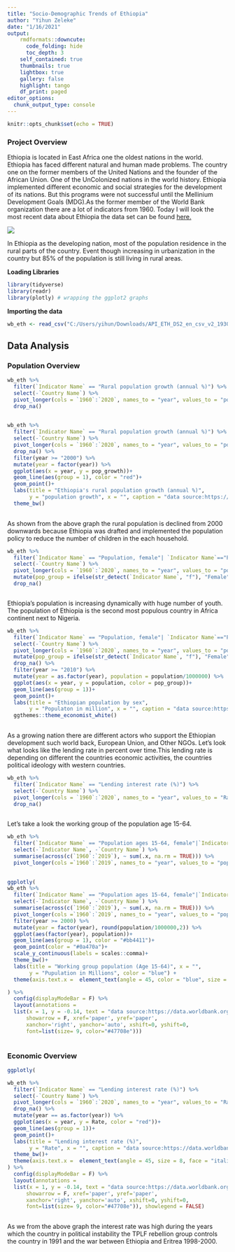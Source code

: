 ```yaml
---
title: "Socio-Demographic Trends of Ethiopia"
author: "Yihun Zeleke"
date: "1/16/2021"
output: 
    rmdformats::downcute:
      code_folding: hide
      toc_depth: 3
    self_contained: true
    thumbnails: true
    lightbox: true
    gallery: false
    highlight: tango
    df_print: paged
editor_options: 
  chunk_output_type: console
---
```


```r
knitr::opts_chunk$set(echo = TRUE)
```

### Project Overview

<p> Ethiopia is located in East Africa one the oldest nations in the world. Ethiopia has faced different natural and human made problems. The country one on the former members of the United Nations and the founder of the African Union. One of the UnColonized nations in the world history. Ethiopia implemented different economic and social strategies for the development of its nations. But this programs were not successful until the Mellinium Development Goals (MDG).As the former member of the World Bank organization there are a lot of indicators from 1960. Today I will look the most recent data about Ethiopia the data set can be found [here.](https://api.worldbank.org/v2/en/country/ETH?downloadformat=csv)</p>
![](https://julietetelandresen.com/wp-content/uploads/2018/06/5957855129_64facef1d9_o-1.jpg)

<p>In Ethiopia as the developing nation, most of the population residence in the rural parts of the country. Event though increasing in urbanization in the country but 85% of the population is still living in rural areas. </p>

**Loading Libraries**
```r
library(tidyverse)
library(readr)
library(plotly) # wrapping the ggplot2 graphs
```
**Importing the data**
```r
wb_eth <- read_csv("C:/Users/yihun/Downloads/API_ETH_DS2_en_csv_v2_1930073/wb_eth.csv")
```

## Data Analysis 
### Population Overview
```r
wb_eth %>% 
  filter(`Indicator Name` == "Rural population growth (annual %)") %>% 
  select(-`Country Name`) %>% 
  pivot_longer(cols = `1960`:`2020`, names_to = "year", values_to = "pop_growth") %>% 
  drop_na()
  
```
```r
wb_eth %>% 
  filter(`Indicator Name` == "Rural population growth (annual %)") %>% 
  select(-`Country Name`) %>% 
  pivot_longer(cols = `1960`:`2020`, names_to = "year", values_to = "pop_growth") %>% 
  drop_na() %>% 
  filter(year >= "2000") %>% 
  mutate(year = factor(year)) %>% 
  ggplot(aes(x = year, y = pop_growth))+
  geom_line(aes(group = 1), color = "red")+
  geom_point()+
  labs(title = "Ethiopia's rural population growth (annual %)",
       y = "population growth", x = "", caption = "data source:https://data.worldbank.org/country/Ethiopia")+
  theme_bw()
 
```
<p> As shown from the above graph the rural population is declined from 2000 downwards because Ethiopia was drafted and implemented the population policy to reduce the number of children in the each household.</p>




```r

wb_eth %>% 
  filter(`Indicator Name` == "Population, female"| `Indicator Name`=="Population, male") %>% 
  select(-`Country Name`) %>% 
  pivot_longer(cols = `1960`:`2020`, names_to = "year", values_to = "population") %>% 
  mutate(pop_group = ifelse(str_detect(`Indicator Name`, "f"), "Female", "Male")) %>% 
  drop_na()



```

<p> Ethiopia's population is increasing dynamically with huge number of youth. The population of Ethiopia is the second most populous country in Africa continent next to Nigeria.</p>

```r
wb_eth %>% 
  filter(`Indicator Name` == "Population, female"| `Indicator Name`=="Population, male") %>% 
  select(-`Country Name`) %>% 
  pivot_longer(cols = `1960`:`2020`, names_to = "year", values_to = "population") %>% 
  mutate(pop_group = ifelse(str_detect(`Indicator Name`, "f"), "Female", "Male")) %>% 
  drop_na() %>% 
  filter(year >= "2010") %>% 
  mutate(year = as.factor(year), population = population/1000000) %>% 
  ggplot(aes(x = year, y = population, color = pop_group))+
  geom_line(aes(group = 1))+
  geom_point()+
  labs(title = "Ethiopian population by sex",
       y = "Populaton in million", x = "", caption = "data source:https://data.worldbank.org/country/Ethiopia")+
  ggthemes::theme_economist_white()
  
```

<p> As a growing nation there are different actors who support the Ethiopian development such world back, European Union, and Other NGOs. Let's look what looks like the lending rate in percent over time.This lending rate is depending on different the countries economic activities, the countries political ideology with western countries. </p>
```r
wb_eth %>% 
  filter(`Indicator Name` == "Lending interest rate (%)") %>% 
  select(-`Country Name`) %>% 
  pivot_longer(cols = `1960`:`2020`, names_to = "year", values_to = "Rate") %>% 
  drop_na() 
  

```
Let's take a look the working group of the population age 15-64.
```r
wb_eth %>% 
  filter(`Indicator Name` == "Population ages 15-64, female"|`Indicator Name` == "Population ages 15-64, male") %>% 
  select(-`Indicator Name`, -`Country Name`) %>% 
  summarise(across(c(`1960`:`2019`), ~ sum(.x, na.rm = TRUE))) %>% 
  pivot_longer(cols =`1960`:`2019`, names_to = "year", values_to = "population")
  
```
```r
ggplotly(
wb_eth %>% 
  filter(`Indicator Name` == "Population ages 15-64, female"|`Indicator Name` == "Population ages 15-64, male") %>% 
  select(-`Indicator Name`, -`Country Name`) %>% 
  summarise(across(c(`1960`:`2019`), ~ sum(.x, na.rm = TRUE))) %>% 
  pivot_longer(cols =`1960`:`2019`, names_to = "year", values_to = "population") %>% 
  filter(year >= 2000) %>% 
  mutate(year = factor(year), round(population/1000000,2)) %>% 
  ggplot(aes(factor(year), population))+
  geom_line(aes(group = 1), color = "#bb4411")+
  geom_point(color = "#0a470a")+
  scale_y_continuous(labels = scales::comma)+
  theme_bw()+
  labs(title = "Working group population (Age 15-64)", x = "", 
       y = "Pupulation in Millions", color = "blue") +
  theme(axis.text.x =  element_text(angle = 45, color = "blue", size = 8, face = "italic")) 

) %>% 
  config(displayModeBar = F) %>% 
  layout(annotations = 
  list(x = 1, y = -0.14, text = "data source:https://data.worldbank.org/country/Ethiopia", 
      showarrow = F, xref='paper', yref='paper', 
      xanchor='right', yanchor='auto', xshift=0, yshift=0,
      font=list(size= 9, color="#47708e")))
  
```




### Economic Overview
```r
ggplotly(

wb_eth %>% 
  filter(`Indicator Name` == "Lending interest rate (%)") %>% 
  select(-`Country Name`) %>% 
  pivot_longer(cols = `1960`:`2020`, names_to = "year", values_to = "Rate") %>% 
  drop_na() %>% 
  mutate(year == as.factor(year)) %>% 
  ggplot(aes(x = year, y = Rate, color = "red"))+
  geom_line(aes(group = 1))+
  geom_point()+
  labs(title = "Lending interest rate (%)",
       y = "Rate", x = "", caption = "data source:https://data.worldbank.org/country/Ethiopia")+
  theme_bw()+
  theme(axis.text.x =  element_text(angle = 45, size = 8, face = "italic")), tooltip = c('year', 'Rate')
) %>% 
  config(displayModeBar = F) %>% 
  layout(annotations = 
  list(x = 1, y = -0.14, text = "data source:https://data.worldbank.org/country/Ethiopia", 
      showarrow = F, xref='paper', yref='paper', 
      xanchor='right', yanchor='auto', xshift=0, yshift=0,
      font=list(size= 9, color="#47708e")), showlegend = FALSE)
  
```

<p> As we from the above graph the interest rate was high during the years which the country in political instability the TPLF rebellion group controls the country in 1991 and the war between Ethiopia and Eritrea 1998-2000.</p>


```r

```





